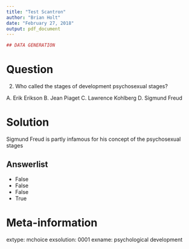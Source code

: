 ---
title: "Test Scantron"
author: "Brian Holt"
date: "February 27, 2018"
output: pdf_document
---

```{r data generation, echo = FALSE, results = "hide"}
## DATA GENERATION
```
Question
========
2.	Who called the stages of development psychosexual stages?


A. Erik Erikson
B. Jean Piaget
C. Lawrence Kohlberg
D. Sigmund Freud

Solution
========
Sigmund Freud is partly infamous for his concept of the psychosexual stages

Answerlist
----------
* False
* False
* False
* True


Meta-information
================
extype: mchoice
exsolution: 0001
exname: psychological development
